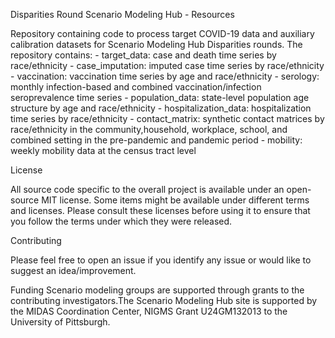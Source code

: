 
Disparities Round Scenario Modeling Hub - Resources

Repository containing code to process target COVID-19 data and auxiliary 
calibration datasets for Scenario Modeling Hub Disparities rounds. The repository
contains: 
- target_data: case and death time series by race/ethnicity 
- case_imputation: imputed case time series by race/ethnicity 
- vaccination: vaccination time series by age and race/ethnicity 
- serology: monthly infection-based and combined vaccination/infection 
  seroprevalence time series 
- population_data: state-level population age structure by age and race/ethnicity
- hospitalization_data: hospitalization time series by race/ethnicity 
- contact_matrix: synthetic contact matrices by race/ethnicity in the
  community,household, workplace, school, and combined setting in the 
  pre-pandemic and pandemic period
- mobility: weekly mobility data at the census tract level 




License

All source code specific to the overall project is available under an open-source
MIT license. Some items might be available under different terms and licenses. 
Please consult these licenses before using it to ensure that you follow the terms
under which they were released.



Contributing

Please feel free to open an issue if you identify any issue or would like to 
suggest an idea/improvement.



Funding
Scenario modeling groups are supported through grants to the contributing 
investigators.The Scenario Modeling Hub site is supported by the MIDAS 
Coordination Center, NIGMS Grant U24GM132013 to the University of Pittsburgh.

